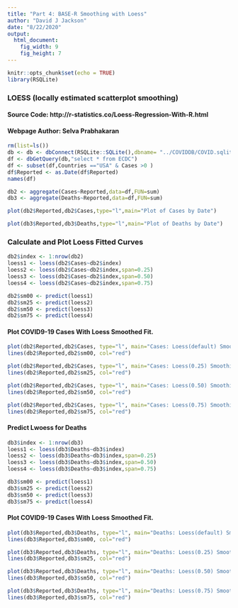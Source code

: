 ```yaml
---
title: "Part 4: BASE-R Smoothing with Loess"
author: "David J Jackson"
date: "8/22/2020"
output: 
  html_document: 
    fig_width: 9
    fig_height: 7
---
```


```r
knitr::opts_chunk$set(echo = TRUE)
library(RSQLite)
```

### LOESS (locally estimated scatterplot smoothing)
#### Source Code: http://r-statistics.co/Loess-Regression-With-R.html
#### Webpage Author: Selva Prabhakaran

```r
rm(list=ls())
db <- db <- dbConnect(RSQLite::SQLite(),dbname= "../COVIDDB/COVID.sqlite3")
df <- dbGetQuery(db,"select * from ECDC")
df <- subset(df,Countries =="USA" & Cases >0 )
df$Reported <- as.Date(df$Reported)
names(df)
```
```r
db2 <- aggregate(Cases~Reported,data=df,FUN=sum)
db3 <- aggregate(Deaths~Reported,data=df,FUN=sum)
```
```r
plot(db2$Reported,db2$Cases,type="l",main="Plot of Cases by Date")
```
```r
plot(db3$Reported,db3$Deaths,type="l",main="Plot of Deaths by Date")
```

### Calculate and Plot Loess Fitted Curves

```r
db2$index <- 1:nrow(db2)
loess1 <- loess(db2$Cases~db2$index)
loess2 <- loess(db2$Cases~db2$index,span=0.25)
loess3 <- loess(db2$Cases~db2$index,span=0.50)
loess4 <- loess(db2$Cases~db2$index,span=0.75)

```
```r
db2$sm00 <- predict(loess1) 
db2$sm25 <- predict(loess2) 
db2$sm50 <- predict(loess3)
db2$sm75 <- predict(loess4)
```

#### Plot COVID9-19 Cases With Loess Smoothed Fit.

```r
plot(db2$Reported,db2$Cases, type="l", main="Cases: Loess(default) Smoothing and Prediction", xlab="Date", ylab="Total Cases")
lines(db2$Reported,db2$sm00, col="red")

plot(db2$Reported,db2$Cases, type="l", main="Cases: Loess(0.25) Smoothing and Prediction", xlab="Date", ylab="Total Cases")
lines(db2$Reported,db2$sm25, col="red")

plot(db2$Reported,db2$Cases, type="l", main="Cases: Loess(0.50) Smoothing and Prediction", xlab="Date", ylab="Total Cases")
lines(db2$Reported,db2$sm50, col="red")

plot(db2$Reported,db2$Cases, type="l", main="Cases: Loess(0.75) Smoothing and Prediction", xlab="Date", ylab="Total Cases")
lines(db2$Reported,db2$sm75, col="red")
```

#### Predict Lwoess for Deaths

```r
db3$index <- 1:nrow(db3)
loess1 <- loess(db3$Deaths~db3$index)
loess2 <- loess(db3$Deaths~db3$index,span=0.25)
loess3 <- loess(db3$Deaths~db3$index,span=0.50)
loess4 <- loess(db3$Deaths~db3$index,span=0.75)
```
```r
db3$sm00 <- predict(loess1) 
db3$sm25 <- predict(loess2) 
db3$sm50 <- predict(loess3)
db3$sm75 <- predict(loess4)
```

#### Plot COVID9-19 Cases With Loess Smoothed Fit.

```r
plot(db3$Reported,db3$Deaths, type="l", main="Deaths: Loess(default) Smoothing and Prediction", xlab="Date", ylab="Total Cases")
lines(db3$Reported,db3$sm00, col="red")

plot(db3$Reported,db3$Deaths, type="l", main="Deaths: Loess(0.25) Smoothing and Prediction", xlab="Date", ylab="Total Cases")
lines(db3$Reported,db3$sm25, col="red")

plot(db3$Reported,db3$Deaths, type="l", main="Deaths: Loess(0.50) Smoothing and Prediction", xlab="Date", ylab="Total Cases")
lines(db3$Reported,db3$sm50, col="red")

plot(db3$Reported,db3$Deaths, type="l", main="Deaths: Loess(0.75) Smoothing and Prediction", xlab="Date", ylab="Total Cases")
lines(db3$Reported,db3$sm75, col="red")
```


